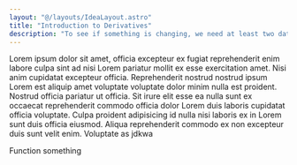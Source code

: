 ```yaml
---
layout: "@/layouts/IdeaLayout.astro"
title: "Introduction to Derivatives"
description: "To see if something is changing, we need at least two data points to see the difference, or do we?"
---
```



Lorem ipsum dolor sit amet, officia excepteur ex fugiat reprehenderit enim labore culpa sint ad nisi Lorem pariatur mollit ex esse exercitation amet. Nisi anim cupidatat excepteur officia. Reprehenderit nostrud nostrud ipsum Lorem est aliquip amet voluptate voluptate dolor minim nulla est proident. Nostrud officia pariatur ut officia. Sit irure elit esse ea nulla sunt ex occaecat reprehenderit commodo officia dolor Lorem duis laboris cupidatat officia voluptate. Culpa proident adipisicing id nulla nisi laboris ex in Lorem sunt duis officia eiusmod. Aliqua reprehenderit commodo ex non excepteur duis sunt velit enim. Voluptate as jdkwa 

<Link href="/ideas/function1">Function</Link> something
